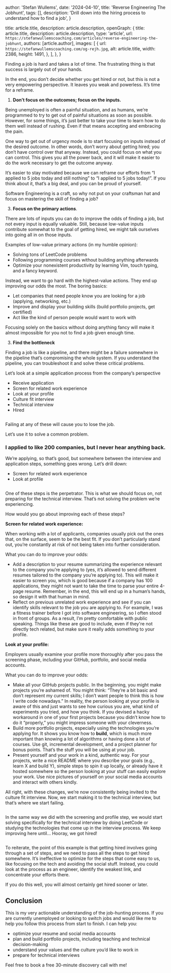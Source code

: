 
  author: 'Stefan Wullems',
  date: '2024-04-10',
  title: 'Reverse Engineering The Jobhunt',
  tags: [],
  description:
    'Drill down into the hiring process to understand how to find a job',
}

  title: article.title,
  description: article.description,
  openGraph: {
    title: article.title,
    description: article.description,
    type: 'article',
    url: `https://stefanwullemscoaching.com/articles/reverse-engineering-the-jobhunt`,
    authors: [article.author],
    images: [
      {
        url: `https://stefanwullemscoaching.com/og-rejh.jpg`,
        alt: article.title,
        width: 2386,
        height: 1491,
      },
    ],
  },
}


Finding a job is hard and takes a lot of time. The frustrating thing is that success is largely out of your hands.

In the end, you don’t decide whether you get hired or not, but this is not a very empowering perspective. It leaves you weak and powerless. It’s time for a reframe.

1. **Don’t focus on the outcomes; focus on the inputs.**

Being unemployed is often a painful situation, and as humans, we’re programmed to try to get out of painful situations as soon as possible. However, for some things, it’s just better to take your time to learn how to do them well instead of rushing. Even if that means accepting and embracing the pain.

One way to get out of urgency mode is to start focusing on inputs instead of the desired outcome. In other words, don’t worry about getting hired; you don’t have control over that anyway. Instead, you could focus on what you can control. This gives you all the power back, and it will make it easier to do the work necessary to get the outcome anyway.

It’s easier to stay motivated because we can reframe our efforts from “I applied to 5 jobs today and still nothing” to “I applied to 5 jobs today!”. If you think about it, that’s a big deal, and you can be proud of yourself.

Software Engineering is a craft, so why not put on your craftsman hat and focus on mastering the skill of finding a job?

3. **Focus on the primary actions**.

There are lots of inputs you can do to improve the odds of finding a job, but not every input is equally valuable. Still, because low-value inputs contribute somewhat to the goal of getting hired, we might talk ourselves into going all in on those inputs.

Examples of low-value primary actions (in my humble opinion):

- Solving tons of LeetCode problems
- Following programming courses without building anything afterwards
- Optimize your nonexistent productivity by learning Vim, touch typing, and a fancy keyword.

Instead, we want to go hard with the highest-value actions. They end up improving our odds the most. The boring basics:

- Let companies that need people know you are looking for a job (applying, networking, etc.)
- Improve and display your building skills (build portfolio projects, get certified)
- Act like the kind of person people would want to work with

Focusing solely on the basics without doing anything fancy will make it almost impossible for you not to find a job given enough time.

3. **Find the bottleneck**

Finding a job is like a pipeline, and there might be a failure somewhere in the pipeline that’s compromising the whole system. If you understand the pipeline, you can troubleshoot it and solve these critical problems.

Let’s look at a simple application process from the company’s perspective

- Receive application
- Screen for related work experience
- Look at your profile
- Culture fit interview
- Technical interview
- Hired

<Img imageIndex={0}/>

Failing at any of these will cause you to lose the job.

Let’s use it to solve a common problem.

### I applied to like 200 companies, but I never hear anything back.

We’re applying, so that’s good, but somewhere between the interview and application steps, something goes wrong. Let’s drill down:

- Screen for related work experience
- Look at profile

<Img imageIndex={1}/>

One of these steps is the perpetrator. This is what we should focus on, not preparing for the technical interview. That’s not solving the problem we’re experiencing.

How would you go about improving each of these steps?

**Screen for related work experience:**

When working with a lot of applicants, companies usually pick out the ones that, on the surface, seem to be the best fit. If you don’t particularly stand out, you’re constantly at risk of not being taken into further consideration.

What you can do to improve your odds:

- Add a description to your resume summarizing the experience relevant to the company you’re applying to (yes, it’s allowed to send different resumes tailored to the company you’re applying to). This will make it easier to screen you, which is good because if a company has 100 applications, they might not want to take the time to parse your entire 4-page resume. Remember, in the end, this will end up in a human’s hands, so design it with that human in mind.
- Reflect on previous unrelated work experience and see if you can identify skills relevant to the job you are applying to. For example, I was a fitness trainer before I got into software engineering, so I often stood in front of groups. As a result, I’m pretty comfortable with public speaking. Things like these are good to include, even if they're not directly tech related, but make sure it really adds something to your profile.

**Look at your profile:**

Employers usually examine your profile more thoroughly after you pass the screening phase, including your GitHub, portfolio, and social media accounts.

What you can do to improve your odds:

- Make all your GitHub projects public. In the beginning, you might make projects you’re ashamed of. You might think: “They’re a bit basic and don’t represent my current skills; I don’t want people to think this is how I write code nowadays.” In reality, the person looking at your profile is aware of this and just wants to see how curious you are, what kind of experiments you tried, and how you think. If you devised a hacky workaround in one of your first projects because you didn’t know how to do it “properly,” you might impress someone with your cleverness.
- Build more portfolio projects, especially using the technologies you’re applying for. It shows you know how to **build**, which is much more important than knowing a lot of algorithms or having done a lot of courses. Use git, incremental development, and a project planner for bonus points. That’s the stuff you will be using at your job.
- Present yourself and your work in a kind, authentic way. For your projects, write a nice README where you describe your goals (e.g., learn X and build Y), simple steps to spin it up locally, or already have it hosted somewhere so the person looking at your stuff can easily explore your work. Use nice pictures of yourself on your social media accounts and interact with others kindly.

All right, with these changes, we’re now consistently being invited to the culture fit interview. Now, we start making it to the technical interview, but that’s where we start failing.

<Img imageIndex={2}/>

In the same way we did with the screening and profile step, we would start solving specifically for the technical interview by doing LeetCode or studying the technologies that come up in the interview process. We keep improving here until... Hooray, we got hired!

<Img imageIndex={3}/>

To reiterate, the point of this example is that getting hired involves going through a set of steps, and we need to pass all the steps to get hired somewhere. It’s ineffective to optimize for the steps that come easy to us, like focusing on the tech and avoiding the social stuff. Instead, you could look at the process as an engineer, identify the weakest link, and concentrate your efforts there.

If you do this well, you will almost certainly get hired sooner or later.

## Conclusion

This is my very actionable understanding of the job-hunting process. If you are currently unemployed or looking to switch jobs and would like me to help you follow this process from start to finish. I can help you:

- optimize your resume and social media accounts
- plan and build portfolio projects, including teaching and technical decision-making
- understand your values and the culture you’d like to work in
- prepare for technical interviews

Feel free to book a free 30-minute discovery call with me!

<CTAButton theme="synthwave-500" />